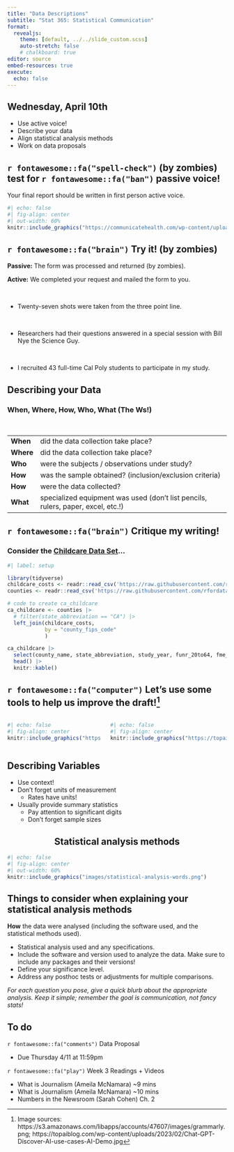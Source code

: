 ```yaml
---
title: "Data Descriptions"
subtitle: "Stat 365: Statistical Communication"
format: 
  revealjs:
    theme: [default, ../../slide_custom.scss]
    auto-stretch: false
    # chalkboard: true
editor: source
embed-resources: true
execute:
  echo: false
---
```


## Wednesday, April 10th

-   Use active voice!
-   Describe your data
-   Align statistical analysis methods
-   Work on data proposals

## `r fontawesome::fa("spell-check")` (by zombies) test for `r fontawesome::fa("ban")` passive voice!

::: callout-caution
Your final report should be written in first person active voice.
:::

```r
#| echo: false
#| fig-align: center
#| out-width: 60%
knitr::include_graphics("https://communicatehealth.com/wp-content/uploads/whhl/doodle_102915.png")
```

## `r fontawesome::fa("brain")` Try it! (by zombies)

**Passive:** The form was processed and returned (by zombies).

**Active:** We completed your request and mailed the form to you.

<br>

-   Twenty-seven shots were taken from the three point line.

<!-- **Passive:** Twenty-seven shots were taken from the three point line (by zombies). -->

<!-- **Active:** Players took 27 shots from the three point line. -->

<br>

-   Researchers had their questions answered in a special session with Bill Nye the Science Guy.

<!-- **Passive:** Researchers had their questions answered (by zombies) in a special session with Bill Nye the Science Guy. -->

<!-- **Active** Bill Nye the science guy answered the researchers' questions in a special session. -->

<br>

-   I recruited 43 full-time Cal Poly students to participate in my study.

## Describing your Data

### When, Where, How, Who, What (The Ws!)

<br>

|           |                                                                                  |
|-----------|----------------------------------------------------------------------------------|
| **When**  | did the data collection take place?                                              |
| **Where** | did the data collection take place?                                              |
| **Who**   | were the subjects / observations under study?                                    |
| **How**   | was the sample obtained? (inclusion/exclusion criteria)                          |
| **How**   | were the data collected?                                                         |
| **What**  | specialized equipment was used (don't list pencils, rulers, paper, excel, etc.!) |

## `r fontawesome::fa("brain")` Critique my writing!
### Consider the [Childcare Data Set](https://github.com/rfordatascience/tidytuesday/blob/master/data/2023/2023-05-09/readme.md)...

```r
#| label: setup

library(tidyverse)
childcare_costs <- readr::read_csv('https://raw.githubusercontent.com/rfordatascience/tidytuesday/master/data/2023/2023-05-09/childcare_costs.csv')
counties <- readr::read_csv('https://raw.githubusercontent.com/rfordatascience/tidytuesday/master/data/2023/2023-05-09/counties.csv')
```

```r
# code to create ca_childcare
ca_childcare <- counties |> 
  # filter(state_abbreviation == "CA") |> 
  left_join(childcare_costs,
            by = "county_fips_code"
            )

ca_childcare |> 
  select(county_name, state_abbreviation, study_year, funr_20to64, fme_2018, mcsa:mfcc_preschool) |> 
  head() |> 
  knitr::kable()
```

## `r fontawesome::fa("computer")` Let's use some tools to help us improve the draft!^[Image sources: https://s3.amazonaws.com/libapps/accounts/47607/images/grammarly.png;  https://topaiblog.com/wp-content/uploads/2023/02/Chat-GPT-Discover-AI-use-cases-AI-Demo.jpg]

:::: columns
::: column
```r
#| echo: false
#| fig-align: center
knitr::include_graphics("https://s3.amazonaws.com/libapps/accounts/47607/images/grammarly.png")
```
:::
::: column
```r
#| echo: false
#| fig-align: center
knitr::include_graphics("https://topaiblog.com/wp-content/uploads/2023/02/Chat-GPT-Discover-AI-use-cases-AI-Demo.jpg")
```
:::
::::

## Describing Variables

-   Use context!
-   Don't forget units of measurement
    -   Rates have units!
-   Usually provide summary statistics
    -   Pay attention to significant digits
    -   Don't forget sample sizes

## Statistical analysis methods {style="text-align: center;"}

```r
#| echo: false
#| fig-align: center
#| out-width: 60%
knitr::include_graphics("images/statistical-analysis-words.png")
```

## Things to consider when explaining your statistical analysis methods

**How** the data were analysed (including the software used, and the statistical methods used).

-   Statistical analysis used and any specifications.
-   Include the software and version used to analyze the data. Make sure to include any packages and their versions!
-   Define your significance level.
-   Address any posthoc tests or adjustments for multiple comparisons.

*For each question you pose, give a quick blurb about the appropriate analysis. Keep it simple; remember the goal is communication, not fancy stats!*

## To do

`r fontawesome::fa("comments")` Data Proposal

+ Due Thursday 4/11 at 11:59pm

`r fontawesome::fa("play")` Week 3 Readings + Videos

  + What is Journalism (Ameila McNamara) ~9 mins
  + What is Journalism (Ameila McNamara) ~10 mins
  + Numbers in the Newsroom (Sarah Cohen) Ch. 2
  
